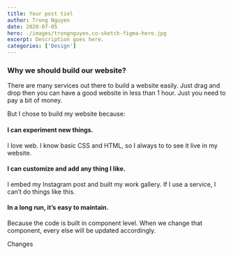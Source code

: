 ```yaml
---
title: Your post tiel
author: Trong Nguyen
date: 2020-07-05
hero: ./images/trongnguyen.co-sketch-figma-hero.jpg
excerpt: Description goes here.
categories: ['Design']
---
```


### Why we should build our website?
There are many services out there to build a website easily. Just drag and drop then you can have a good website in less than 1 hour. Just you need to pay a bit of money.

But I chose to build my website because:

#### I can experiment new things.
I love web. I know basic CSS and HTML, so I always to to see it live in my website.

#### I can customize and add any thing I like.
I embed my Instagram post and built my work gallery. If I use a service, I can’t do things like this.

#### In a long run, it’s easy to maintain.
Because the code is built in component level. When we change that component, every else will be updated accordingly.

Changes